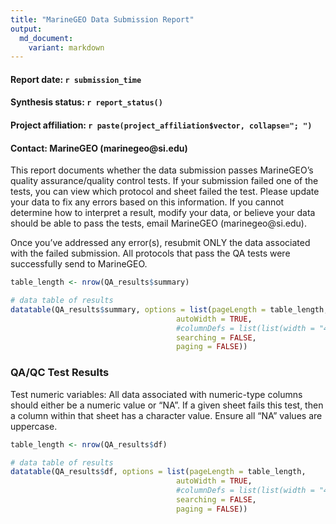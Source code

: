 ```yaml
---
title: "MarineGEO Data Submission Report"
output: 
  md_document: 
    variant: markdown
---
```


#### Report date: `r submission_time`
#### Synthesis status: `r report_status()`
#### Project affiliation: `r paste(project_affiliation$vector, collapse="; ")`
#### Contact: MarineGEO (marinegeo@si.edu)  

This report documents whether the data submission passes MarineGEO's quality assurance/quality control tests. If your submission failed one of the tests, you can view which protocol and sheet failed the test. Please update your data to fix any errors based on this information. If you cannot determine how to interpret a result, modify your data, or believe your data should be able to pass the tests, email MarineGEO (marinegeo@si.edu). 

Once you've addressed any error(s), resubmit ONLY the data associated with the failed submission. All protocols that pass the QA tests were successfully send to MarineGEO. 

```r

table_length <- nrow(QA_results$summary)

# data table of results
datatable(QA_results$summary, options = list(pageLength = table_length,
                                     autoWidth = TRUE,
                                     #columnDefs = list(list(width = "47%", targets = c(1,2))),
                                     searching = FALSE,
                                     paging = FALSE))

```


### QA/QC Test Results

Test numeric variables: All data associated with numeric-type columns should either be a numeric value or "NA". If a given sheet fails this test, then a column within that sheet has a character value. Ensure all "NA" values are uppercase. 


```r

table_length <- nrow(QA_results$df)

# data table of results
datatable(QA_results$df, options = list(pageLength = table_length,
                                     autoWidth = TRUE,
                                     #columnDefs = list(list(width = "47%", targets = c(1,2))),
                                     searching = FALSE,
                                     paging = FALSE))

```

